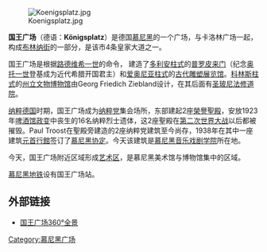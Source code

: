 [[File:Koenigsplatz.jpg|thumb]]

'''国王广场'''（德语：'''Königsplatz'''）是德国[[慕尼黑|慕尼黑]]的一个广场，与卡洛林广场一起，构成[[布林纳街|布林纳街]]的一部分，是该市4条皇家大道之一。 

国王广场是根据[[路德维希一世_(巴伐利亚)|路德维希一世]]的命令，<!--  by [[Karl_von_Fischer|Karl von Fischer]] and lay out by [[Leo_von_Klenze|Leo von Klenze]] --> 建造了[[多利安柱式|多利安柱式]]的[[普罗皮来门_(慕尼黑)|普罗皮来门]]（纪念[[奥托一世_(希腊)|奥托一世]]登基成为近代希腊开国君主）和[[爱奥尼亚柱式|爱奥尼亚柱式]]的[[古代雕塑展览馆|古代雕塑展览馆]]。[[科林斯柱式|科林斯柱式]]的[[州立文物博物馆|州立文物博物馆]]由Georg Friedich Ziebland设计，在其后面有[[圣玻尼法修道院|圣玻尼法修道院]]。 

[[纳粹德国|纳粹德国]]时期，国王广场成为[[纳粹党|纳粹党]]集会场所，东部建起2座[[榮譽聖殿|榮譽聖殿]]，安放1923年[[啤酒馆政变|啤酒馆政变]]中丧生的16名纳粹烈士遗体，这2座聖殿在[[第二次世界大战|第二次世界大战]]以后都被摧毁。Paul Troost在聖殿旁建造的2座纳粹党建筑至今尚存，1938年在其中一座建筑[[元首行館|元首行館]]签订了[[慕尼黑协定|慕尼黑协定]]。今天该建筑是[[慕尼黑音乐戏剧学院|慕尼黑音乐戏剧学院]]所在地。

今天，国王广场附近区域形成[[艺术区|艺术区]]，是慕尼黑美术馆与博物馆集中的区域。

[[慕尼黑地铁|慕尼黑地铁]]设有国王广场站。

==外部链接==
*[http://www.stadtpanoramen.de/en/munich/koenigsplatz.html 国王广场360°全景]
{{coord|48|8|44|N|11|33|55|E|type:landmark|display=title}}
{{Authority control}}
[[Category:慕尼黑广场|Category:慕尼黑广场]]